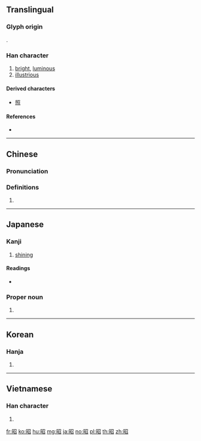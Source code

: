 {{character info/new}}
==Translingual==
===Glyph origin===
{{Han etym}}
{{Han compound|日|召|ls=psc|c1=s|c2=p|t1=sun}}.
===Han character===
{{Han char|rn=72|rad=日|as=05|sn=9|four=67062|canj=ASHR|ids=⿰日召}}

# [[bright]], [[luminous]]
# [[illustrious]]

====Derived characters====
* [[照]]

====References====
* {{Han ref|kx=0493.220|dkj=13855|dj=0858.020|hdz=21504.090|uh=662D|ud=26157|bh=AC4C|bd=44108}}

----

==Chinese==
{{zh-forms}}

===Pronunciation===
{{zh-pron
|m=zhāo
|c=ciu1,ziu1
|h=pfs=
|md=
|mn=qz,tw,xm,zz:chiau
|w=
|mc=y
|oc=y
|cat=
}}

===Definitions===
{{zh-hanzi}}

# {{rfdef|lang=zh}}

----

==Japanese==

===Kanji===
{{ja-kanji|grade=3|rs=日05}}

# [[shining]]

====Readings====
* {{ja-readings|goon=[[しょう]] (shō)|kanon=[[しょう]] (shō)|kun=[[あきらか]] (akiraka)|nanori=[[あき]] (aki)}}

===Proper noun===
{{ja-pos|あきら|proper}}

# {{given name|male|lang=ja|sort=あきら}}

----

==Korean==

===Hanja===
{{ko-hanja|hangeul=[[소]], [[조]]|eumhun=|rv=so, jo|mr=so, cho|y=so, co}}

# {{defn|lang=ko|sort=日05}}

----

==Vietnamese==

===Han character===
{{vi-hantu|[[chiu]], [[chiêu]]|rs=日05}}

# {{defn|lang=vi|sort=日05}}

[[fr:昭]]
[[ko:昭]]
[[hu:昭]]
[[mg:昭]]
[[ja:昭]]
[[no:昭]]
[[pl:昭]]
[[th:昭]]
[[zh:昭]]